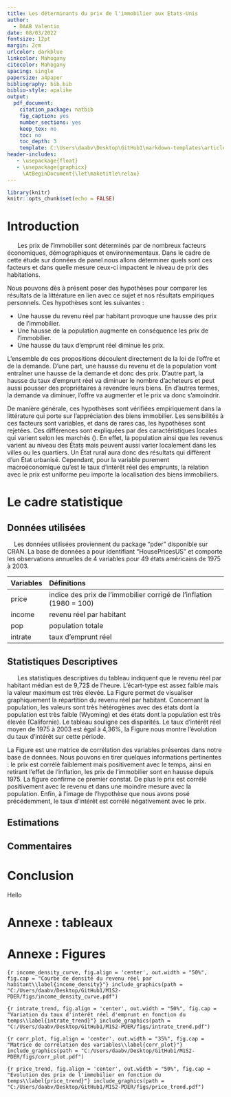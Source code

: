 ```yaml
---
title: Les déterminants du prix de l'immobilier aux Etats-Unis
author: 
  - DAAB Valentin
date: 08/03/2022
fontsize: 12pt
margin: 2cm
urlcolor: darkblue
linkcolor: Mahogany
citecolor: Mahogany
spacing: single
papersize: a4paper
bibliography: bib.bib
biblio-style: apalike
output:
  pdf_document:
    citation_package: natbib
    fig_caption: yes
    number_sections: yes
    keep_tex: no
    toc: no
    toc_depth: 3
    template: C:\Users\daabv\Desktop\GitHub1\markdown-templates\article\article-template.latex
header-includes:
   - \usepackage{float}
   - \usepackage{graphicx}
     \AtBeginDocument{\let\maketitle\relax}
---
```

\thispagestyle{empty}
\begin{center}
\includegraphics[width=17cm]{logo2.png} \\
\vspace{6cm}
\line(1,0){400} \\
\vspace{4mm}
{\Large \bf\  Les déterminants du prix de l'immobilier aux États-Unis }  \\
Une étude sur données de panel\\
\line(1,0){250} \\
\vspace{5cm}
{\Large \bf Économétrie des données de panel} \\ Enseignant : Mr. El OUARDIGHI \\
\vspace{7cm}
réalisé par \\
\vspace{0,5cm} Valentin DAAB
\vfill
\pagebreak
\end{center}


```r
library(knitr)
knitr::opts_chunk$set(echo = FALSE)
```


\newpage
\pagenumbering{arabic}
# Introduction

|       Les prix de l'immobilier sont déterminés par de nombreux facteurs économiques, démographiques et environnementaux. Dans le cadre de cette étude sur données de panel nous allons déterminer quels sont ces facteurs et dans quelle mesure ceux-ci impactent le niveau de prix des habitations. 

Nous pouvons dès à présent poser des hypothèses pour comparer les résultats de la littérature en lien avec ce sujet et nos résultats empiriques personnels. Ces hypothèses sont les suivantes :

- Une hausse du revenu réel par habitant provoque une hausse des prix de l'immobilier.
- Une hausse de la population augmente en conséquence les prix de l'immobilier.
- Une hausse du taux d'emprunt réel diminue les prix.

L'ensemble de ces propositions découlent directement de la loi de l'offre et de la demande. D'une part, une hausse du revenu et de la population vont entraîner une hausse de la demande et donc des prix. D'autre part, la hausse du taux d'emprunt réel va diminuer le nombre d'acheteurs et peut aussi pousser des propriétaires à revendre leurs biens. En d'autres termes, la demande va diminuer, l'offre va augmenter et le prix va donc s'amoindrir.

De manière générale, ces hypothèses sont vérifiées empiriquement dans la littérature qui porte sur l'appréciation des biens immobilier. Les sensibilités à ces facteurs sont variables, et dans de rares cas, les hypothèses sont rejetées. Ces différences sont expliquées par des caractéristiques locales qui varient selon les marchés (\cite{reichert1990impact}). En effet, la population ainsi que les revenus varient au niveau des États mais peuvent aussi varier localement dans les villes ou les quartiers. Un État rural aura donc des résultats qui diffèrent d'un État urbanisé. Cependant, pour la variable purement macroéconomique qu'est le taux d'intérêt réel des emprunts, la relation avec le prix est uniforme peu importe la localisation des biens immobiliers.







\newpage

# Le cadre statistique

## Données utilisées

|     Les données utilisées proviennent du package "pder" disponible sur CRAN. La base de données a pour identifiant "HousePricesUS" et comporte les observations annuelles de 4 variables pour 49 états américains de 1975 à 2003.

| Variables | Définitions                                                           |
|:----------|:----------------------------------------------------------------------|
| price     | indice des prix de l'immobilier corrigé de l'inflation (1980 = 100)   |
| income    | revenu réel par habitant                                              |
| pop       | population totale                                                     |
| intrate   | taux d'emprunt réel                                                   |

## Statistiques Descriptives

|       Les statistiques descriptives du tableau \ref{Tab.2} indiquent que le revenu réel par habitant médian est de 9,72\$ de l'heure. L'écart-type est assez faible mais la valeur maximum est très élevée. La Figure \ref{income_density} permet de visualiser graphiquement la répartition du revenu réel par habitant. Concernant la population, les valeurs sont très hétérogènes avec des états dont la population est très faible (Wyoming) et des états dont la population est très élevée (Californie). Le tableau \ref{Tab.3} souligne ces disparités. Le taux d'intérêt réel moyen de 1975 à 2003 est égal à 4,36\%, la Figure \ref{intrate_trend} nous montre l'évolution du taux d'intérêt sur cette période.

La Figure \ref{corr_plot} est une matrice de corrélation des variables présentes dans notre base de données. Nous pouvons en tirer quelques informations pertinentes : le prix est corrélé faiblement mais positivement avec le temps, ainsi en retirant l'effet de l'inflation, les prix de l'immobilier sont en hausse depuis 1975. La figure \ref{price_trend} confirme ce premier constat. De plus le prix est corrélé positivement avec le revenu et dans une moindre mesure avec la population. Enfin, à l'image de l'hypothèse que nous avons posé précédemment, le taux d'intérêt est corrélé négativement avec le prix. 







\newpage

## Estimations

\newpage

## Commentaires

\newpage

# Conclusion

Hello \cite{holly2010spatio}

 

\newpage

# Annexe : tableaux 

\begin{table}[h]
\caption{Statistiques Descriptives}\label{Tab.2}
\centering
\begin{tabular}[t]{l|r|r|r|r|r|r|r|r}
\hline
  & N & Mean & Std. dev. & Min. & Median & Max.\\
\hline
year & 1,421 & 1,989.000 & 8.370 & 1,975.000 &1,989.000 & 2,003.000\\
\hline
price & 1,421 & 99.894 & 19.657 & 58.092 & 96.867 & 224.118\\
\hline
income & 1,421 & 9.933 & 1.764 & 5.910 & 9.718 & 18.219\\
\hline
pop & 1,421 & 5,076,285.940 & 5,427,431.666 & 380,477.000 & 3,495,939.000 & 35,484,453.000\\
\hline
intrate & 1,421 & 4.363 & 2.597 & -5.544 & 4.572 & 11.225\\
\hline
\end{tabular}
\end{table}



\begin{table}[h]
\caption{Valeurs extrêmes}\label{Tab.3}
\centering
\begin{tabular}{l|r|r}
\hline
names & year & pop\\
\hline
California & 2003 & 35,484,453\\
\hline
California & 2002 & 35,001,986\\
\hline
California & 2001 & 34,533,054\\
\hline
California & 2000 & 33,999,879\\
\hline
California & 1999 & 33,499,204\\
\hline
... & ... & ...\\
\hline
Wyoming & 1979 & 451,850\\
\hline
Wyoming & 1978 & 430,897\\
\hline
Wyoming & 1977 & 411,530\\
\hline
Wyoming & 1976 & 395,446\\
\hline
Wyoming & 1975 & 380,477\\
\hline
\end{tabular}
\end{table}



\newpage


# Annexe : Figures

```{r income_density_curve, fig.align = 'center', out.width = "50%", fig.cap = "Courbe de densité du revenu réel par habitant\\label{income_density}"}
include_graphics(path = "C:/Users/daabv/Desktop/GitHub1/M1S2-PDER/figs/income_density_curve.pdf")
```

```{r intrate_trend, fig.align = 'center', out.width = "50%", fig.cap = "Variation du taux d'intérêt réel d'emprunt en fonction du temps\\label{intrate_trend}"}
include_graphics(path = "C:/Users/daabv/Desktop/GitHub1/M1S2-PDER/figs/intrate_trend.pdf")
```

```{r corr_plot, fig.align = 'center', out.width = "35%", fig.cap = "Matrice de corrélation des variables\\label{corr_plot}"}
include_graphics(path = "C:/Users/daabv/Desktop/GitHub1/M1S2-PDER/figs/corr_plot.pdf")
```

```{r price_trend, fig.align = 'center', out.width = "50%", fig.cap = "Evolution des prix de l'immobilier en fonction du temps\\label{price_trend}"}
include_graphics(path = "C:/Users/daabv/Desktop/GitHub1/M1S2-PDER/figs/price_trend.pdf")
```
\newpage



























